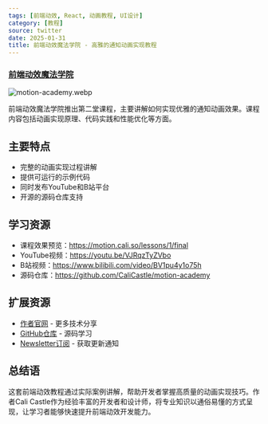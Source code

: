 ```yaml
---
tags: [前端动效, React, 动画教程, UI设计]
category: [教程]
source: twitter
date: 2025-01-31
title: 前端动效魔法学院 - 高雅的通知动画实现教程
---
```


### [前端动效魔法学院](https://twitter-thread.com/t/1667704175919243264)

![motion-academy.webp](https://img.mengpeng.tech/i/2025/02/07/67a5dd27d4de6.webp)

前端动效魔法学院推出第二堂课程，主要讲解如何实现优雅的通知动画效果。课程内容包括动画实现原理、代码实践和性能优化等方面。

## 主要特点

- 完整的动画实现过程讲解
- 提供可运行的示例代码
- 同时发布YouTube和B站平台
- 开源的源码仓库支持

## 学习资源

- 课程效果预览：https://motion.cali.so/lessons/1/final
- YouTube视频：https://youtu.be/VJRqzTyZVbo
- B站视频：https://www.bilibili.com/video/BV1pu4y1o75h
- 源码仓库：https://github.com/CaliCastle/motion-academy

## 扩展资源

- [作者官网](https://cali.so) - 更多技术分享
- [GitHub仓库](https://github.com/CaliCastle/motion-academy) - 源码学习
- [Newsletter订阅](https://cali.so) - 获取更新通知

## 总结语

这套前端动效教程通过实际案例讲解，帮助开发者掌握高质量的动画实现技巧。作者Cali Castle作为经验丰富的开发者和设计师，将专业知识以通俗易懂的方式呈现，让学习者能够快速提升前端动效开发能力。 